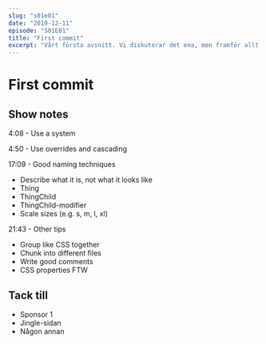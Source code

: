 ```yaml
---
slug: "s01e01"
date: "2019-12-11"
episode: "S01E01"
title: "First commit"
excerpt: "Vårt första avsnitt. Vi diskuterar det ena, men framför allt det andra och det tredje."
---
```


# First commit

## Show notes

4:08 - Use a system

4:50 - Use overrides and cascading

17:09 - Good naming techniques

- Describe what it is, not what it looks like
- Thing
- ThingChild
- ThingChild-modifier
- Scale sizes (e.g. s, m, l, xl)

21:43 - Other tips

- Group like CSS together
- Chunk into different files
- Write good comments
- CSS properties FTW

## Tack till

- Sponsor 1
- Jingle-sidan
- Någon annan
